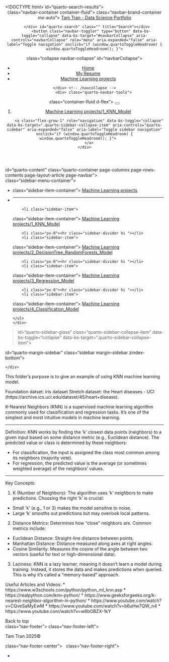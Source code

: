 <!DOCTYPE html>
<html xmlns="http://www.w3.org/1999/xhtml" lang="en" xml:lang="en"><head>

<meta charset="utf-8">
<meta name="generator" content="quarto-1.5.57">

<meta name="viewport" content="width=device-width, initial-scale=1.0, user-scalable=yes">


<title>readme – Tam Tran - Data Science Portfolio</title>
<style>
code{white-space: pre-wrap;}
span.smallcaps{font-variant: small-caps;}
div.columns{display: flex; gap: min(4vw, 1.5em);}
div.column{flex: auto; overflow-x: auto;}
div.hanging-indent{margin-left: 1.5em; text-indent: -1.5em;}
ul.task-list{list-style: none;}
ul.task-list li input[type="checkbox"] {
  width: 0.8em;
  margin: 0 0.8em 0.2em -1em; /* quarto-specific, see https://github.com/quarto-dev/quarto-cli/issues/4556 */ 
  vertical-align: middle;
}
</style>


<script src="../../site_libs/quarto-nav/quarto-nav.js"></script>
<script src="../../site_libs/quarto-nav/headroom.min.js"></script>
<script src="../../site_libs/clipboard/clipboard.min.js"></script>
<script src="../../site_libs/quarto-search/autocomplete.umd.js"></script>
<script src="../../site_libs/quarto-search/fuse.min.js"></script>
<script src="../../site_libs/quarto-search/quarto-search.js"></script>
<meta name="quarto:offset" content="../../">
<link href="../../Images/favicon.png" rel="icon" type="image/png">
<script src="../../site_libs/quarto-html/quarto.js"></script>
<script src="../../site_libs/quarto-html/popper.min.js"></script>
<script src="../../site_libs/quarto-html/tippy.umd.min.js"></script>
<script src="../../site_libs/quarto-html/anchor.min.js"></script>
<link href="../../site_libs/quarto-html/tippy.css" rel="stylesheet">
<link href="../../site_libs/quarto-html/quarto-syntax-highlighting.css" rel="stylesheet" class="quarto-color-scheme" id="quarto-text-highlighting-styles">
<link href="../../site_libs/quarto-html/quarto-syntax-highlighting-dark.css" rel="prefetch" class="quarto-color-scheme quarto-color-alternate" id="quarto-text-highlighting-styles">
<script src="../../site_libs/bootstrap/bootstrap.min.js"></script>
<link href="../../site_libs/bootstrap/bootstrap-icons.css" rel="stylesheet">
<link href="../../site_libs/bootstrap/bootstrap.min.css" rel="stylesheet" class="quarto-color-scheme" id="quarto-bootstrap" data-mode="light">
<link href="../../site_libs/bootstrap/bootstrap-dark.min.css" rel="prefetch" class="quarto-color-scheme quarto-color-alternate" id="quarto-bootstrap" data-mode="dark">
<script id="quarto-search-options" type="application/json">{
  "location": "navbar",
  "copy-button": false,
  "collapse-after": 3,
  "panel-placement": "end",
  "type": "overlay",
  "limit": 50,
  "keyboard-shortcut": [
    "f",
    "/",
    "s"
  ],
  "show-item-context": false,
  "language": {
    "search-no-results-text": "No results",
    "search-matching-documents-text": "matching documents",
    "search-copy-link-title": "Copy link to search",
    "search-hide-matches-text": "Hide additional matches",
    "search-more-match-text": "more match in this document",
    "search-more-matches-text": "more matches in this document",
    "search-clear-button-title": "Clear",
    "search-text-placeholder": "",
    "search-detached-cancel-button-title": "Cancel",
    "search-submit-button-title": "Submit",
    "search-label": "Search"
  }
}</script>


<link rel="stylesheet" href="../../styles.css">
</head>

<body class="nav-sidebar docked nav-fixed">

</div> id="quarto-search-results"></div>
  <header id="quarto-header" class="headroom fixed-top">
    <nav class="navbar navbar-expand-lg " data-bs-theme="dark">
      </div> class="navbar-container container-fluid">
      </div> class="navbar-brand-container mx-auto">
    <a class="navbar-brand" href="../../index.html">
    <span class="navbar-title">Tam Tran - Data Science Portfolio</span>
    </a>
  </div>
            </div> id="quarto-search" class="" title="Search"></div>
          <button class="navbar-toggler" type="button" data-bs-toggle="collapse" data-bs-target="#navbarCollapse" aria-controls="navbarCollapse" role="menu" aria-expanded="false" aria-label="Toggle navigation" onclick="if (window.quartoToggleHeadroom) { window.quartoToggleHeadroom(); }">
  <span class="navbar-toggler-icon"></span>
</button>
          </div> class="collapse navbar-collapse" id="navbarCollapse">
            <ul class="navbar-nav navbar-nav-scroll ms-auto">
  <li class="nav-item">
    <a class="nav-link" href="../../index.html"> 
<span class="menu-text">Home</span></a>
  </li>  
  <li class="nav-item">
    <a class="nav-link" href="../../resume.html"> 
<span class="menu-text">My Resume</span></a>
  </li>  
  <li class="nav-item">
    <a class="nav-link" href="../../machine_learning.qmd"> 
<span class="menu-text">Machine Learning projects</span></a>
  </li>  
</ul>
          </div> <!-- /navcollapse -->
            <div> class="quarto-navbar-tools">
  <a href="" class="quarto-color-scheme-toggle quarto-navigation-tool  px-1" onclick="window.quartoToggleColorScheme(); return false;" title="Toggle dark mode"><i class="bi"></i></a>
</div>
      </div> <!-- /container-fluid -->
    </nav>
  <nav class="quarto-secondary-nav">
    <div> class="container-fluid d-flex">
      <button type="button" class="quarto-btn-toggle btn" data-bs-toggle="collapse" role="button" data-bs-target=".quarto-sidebar-collapse-item" aria-controls="quarto-sidebar" aria-expanded="false" aria-label="Toggle sidebar navigation" onclick="if (window.quartoToggleHeadroom) { window.quartoToggleHeadroom(); }">
        <i class="bi bi-layout-text-sidebar-reverse"></i>
      </button>
        <nav class="quarto-page-breadcrumbs" aria-label="breadcrumb"><ol class="breadcrumb"><li class="breadcrumb-item"><a href="../../Machine Learning projects/1_KNN_Model/readme.html">Machine Learning projects/1_KNN_Model</a></li></ol></nav>
        <a class="flex-grow-1" role="navigation" data-bs-toggle="collapse" data-bs-target=".quarto-sidebar-collapse-item" aria-controls="quarto-sidebar" aria-expanded="false" aria-label="Toggle sidebar navigation" onclick="if (window.quartoToggleHeadroom) { window.quartoToggleHeadroom(); }">      
        </a>
    </div>
  </nav>
</header>
<!-- content -->
<div> id="quarto-content" class="quarto-container page-columns page-rows-contents page-layout-article page-navbar">
<!-- sidebar -->
  <nav id="quarto-sidebar" class="sidebar collapse collapse-horizontal quarto-sidebar-collapse-item sidebar-navigation docked overflow-auto">
    <div> class="sidebar-menu-container"> 
    <ul class="list-unstyled mt-1">
        <li class="sidebar-item">
  <div> class="sidebar-item-container"> 
  <a href="../../machine_learning.html" class="sidebar-item-text sidebar-link">
 <span class="menu-text">Machine Learning projects</span></a>
  </div>
</li>
        <li class="px-0"><hr class="sidebar-divider hi "></li>
        <li class="sidebar-item">
  <div> class="sidebar-item-container"> 
  <a href="../../Machine Learning projects/1_KNN_Model/readme.html" class="sidebar-item-text sidebar-link active">
 <span class="menu-text">Machine Learning projects/1_KNN_Model</span></a>
  </div>
</li>
        <li class="px-0"><hr class="sidebar-divider hi "></li>
        <li class="sidebar-item">
  <div> class="sidebar-item-container"> 
  <a href="../../Machine Learning projects/2_DecisionTree_RandomForests_Model/readme.html" class="sidebar-item-text sidebar-link">
 <span class="menu-text">Machine Learning projects/2_DecisionTree_RandomForests_Model</span></a>
  </div>
</li>
        <li class="px-0"><hr class="sidebar-divider hi "></li>
        <li class="sidebar-item">
  <div> class="sidebar-item-container"> 
  <a href="../../Machine Learning projects/3_Regression_Model/readme.html" class="sidebar-item-text sidebar-link">
 <span class="menu-text">Machine Learning projects/3_Regression_Model</span></a>
  </div>
</li>
        <li class="px-0"><hr class="sidebar-divider hi "></li>
        <li class="sidebar-item">
  <div> class="sidebar-item-container"> 
  <a href="../../Machine Learning projects/4_Classification_Model/readme.html" class="sidebar-item-text sidebar-link">
 <span class="menu-text">Machine Learning projects/4_Classification_Model</span></a>
  </div>
</li>
    </ul>
    </div>
</nav>
> id="quarto-sidebar-glass" class="quarto-sidebar-collapse-item" data-bs-toggle="collapse" data-bs-target=".quarto-sidebar-collapse-item"></div>
<!-- margin-sidebar -->
    <div> id="quarto-margin-sidebar" class="sidebar margin-sidebar zindex-bottom">
        
    </div>
<!-- main -->
<main class="content" id="quarto-document-content">




<p>This folder’s purpose is to give an example of using KNN machine learning model.</p>
<p>Foundation datset: iris dataset Stretch dataset: the Heart diseases - UCI (https://archive.ics.uci.edu/dataset/45/heart+disease).</p>
<p>K-Nearest Neighbors (KNN) is a supervised machine learning algorithm commonly used for classification and regression tasks. It’s one of the simplest and most intuitive models in machine learning.</p>
<hr>
<p>Definition: KNN works by finding the ‘k’ closest data points (neighbors) to a given input based on some distance metric (e.g., Euclidean distance). The predicted value or class is determined by these neighbors:</p>
<ul>
<li>For classification, the input is assigned the class most common among its neighbors (majority vote).</li>
<li>For regression, the predicted value is the average (or sometimes weighted average) of the neighbors’ values.</li>
</ul>
<hr>
<p>Key Concepts:</p>
<ol type="1">
<li>K (Number of Neighbors): The algorithm uses ‘k’ neighbors to make predictions. Choosing the right ‘k’ is crucial:</li>
</ol>
<ul>
<li>Small ‘k’ (e.g., 1 or 3) makes the model sensitive to noise.</li>
<li>Large ‘k’ smooths out predictions but may overlook local patterns.</li>
</ul>
<ol start="2" type="1">
<li>Distance Metrics: Determines how “close” neighbors are. Common metrics include:</li>
</ol>
<ul>
<li>Euclidean Distance: Straight-line distance between points.</li>
<li>Manhattan Distance: Distance measured along axes at right angles.</li>
<li>Cosine Similarity: Measures the cosine of the angle between two vectors (useful for text or high-dimensional data).</li>
</ul>
<ol start="3" type="1">
<li>Laziness: KNN is a lazy learner, meaning it doesn’t learn a model during training. Instead, it stores the data and makes predictions when queried. This is why it’s called a “memory-based” approach.</li>
</ol>
<p>Useful Articles and Videos: * https://www.w3schools.com/python/python_ml_knn.asp * https://realpython.com/knn-python/ * https://www.geeksforgeeks.org/k-nearest-neighbor-algorithm-in-python/ * https://www.youtube.com/watch?v=CQveSaMyEwM * https://www.youtube.com/watch?v=b6uHw7QW_n4 * https://www.youtube.com/watch?v=w6bOBZX-1kY</p>



<a onclick="window.scrollTo(0, 0); return false;" role="button" id="quarto-back-to-top"><i class="bi bi-arrow-up"></i> Back to top</a></main> <!-- /main -->
<script id="quarto-html-after-body" type="application/javascript">
window.document.addEventListener("DOMContentLoaded", function (event) {
  const toggleBodyColorMode = (bsSheetEl) => {
    const mode = bsSheetEl.getAttribute("data-mode");
    const bodyEl = window.document.querySelector("body");
    if (mode === "dark") {
      bodyEl.classList.add("quarto-dark");
      bodyEl.classList.remove("quarto-light");
    } else {
      bodyEl.classList.add("quarto-light");
      bodyEl.classList.remove("quarto-dark");
    }
  }
  const toggleBodyColorPrimary = () => {
    const bsSheetEl = window.document.querySelector("link#quarto-bootstrap");
    if (bsSheetEl) {
      toggleBodyColorMode(bsSheetEl);
    }
  }
  toggleBodyColorPrimary();  
  const disableStylesheet = (stylesheets) => {
    for (let i=0; i < stylesheets.length; i++) {
      const stylesheet = stylesheets[i];
      stylesheet.rel = 'prefetch';
    }
  }
  const enableStylesheet = (stylesheets) => {
    for (let i=0; i < stylesheets.length; i++) {
      const stylesheet = stylesheets[i];
      stylesheet.rel = 'stylesheet';
    }
  }
  const manageTransitions = (selector, allowTransitions) => {
    const els = window.document.querySelectorAll(selector);
    for (let i=0; i < els.length; i++) {
      const el = els[i];
      if (allowTransitions) {
        el.classList.remove('notransition');
      } else {
        el.classList.add('notransition');
      }
    }
  }
  const toggleGiscusIfUsed = (isAlternate, darkModeDefault) => {
    const baseTheme = document.querySelector('#giscus-base-theme')?.value ?? 'light';
    const alternateTheme = document.querySelector('#giscus-alt-theme')?.value ?? 'dark';
    let newTheme = '';
    if(darkModeDefault) {
      newTheme = isAlternate ? baseTheme : alternateTheme;
    } else {
      newTheme = isAlternate ? alternateTheme : baseTheme;
    }
    const changeGiscusTheme = () => {
      // From: https://github.com/giscus/giscus/issues/336
      const sendMessage = (message) => {
        const iframe = document.querySelector('iframe.giscus-frame');
        if (!iframe) return;
        iframe.contentWindow.postMessage({ giscus: message }, 'https://giscus.app');
      }
      sendMessage({
        setConfig: {
          theme: newTheme
        }
      });
    }
    const isGiscussLoaded = window.document.querySelector('iframe.giscus-frame') !== null;
    if (isGiscussLoaded) {
      changeGiscusTheme();
    }
  }
  const toggleColorMode = (alternate) => {
    // Switch the stylesheets
    const alternateStylesheets = window.document.querySelectorAll('link.quarto-color-scheme.quarto-color-alternate');
    manageTransitions('#quarto-margin-sidebar .nav-link', false);
    if (alternate) {
      enableStylesheet(alternateStylesheets);
      for (const sheetNode of alternateStylesheets) {
        if (sheetNode.id === "quarto-bootstrap") {
          toggleBodyColorMode(sheetNode);
        }
      }
    } else {
      disableStylesheet(alternateStylesheets);
      toggleBodyColorPrimary();
    }
    manageTransitions('#quarto-margin-sidebar .nav-link', true);
    // Switch the toggles
    const toggles = window.document.querySelectorAll('.quarto-color-scheme-toggle');
    for (let i=0; i < toggles.length; i++) {
      const toggle = toggles[i];
      if (toggle) {
        if (alternate) {
          toggle.classList.add("alternate");     
        } else {
          toggle.classList.remove("alternate");
        }
      }
    }
    // Hack to workaround the fact that safari doesn't
    // properly recolor the scrollbar when toggling (#1455)
    if (navigator.userAgent.indexOf('Safari') > 0 && navigator.userAgent.indexOf('Chrome') == -1) {
      manageTransitions("body", false);
      window.scrollTo(0, 1);
      setTimeout(() => {
        window.scrollTo(0, 0);
        manageTransitions("body", true);
      }, 40);  
    }
  }
  const isFileUrl = () => { 
    return window.location.protocol === 'file:';
  }
  const hasAlternateSentinel = () => {  
    let styleSentinel = getColorSchemeSentinel();
    if (styleSentinel !== null) {
      return styleSentinel === "alternate";
    } else {
      return false;
    }
  }
  const setStyleSentinel = (alternate) => {
    const value = alternate ? "alternate" : "default";
    if (!isFileUrl()) {
      window.localStorage.setItem("quarto-color-scheme", value);
    } else {
      localAlternateSentinel = value;
    }
  }
  const getColorSchemeSentinel = () => {
    if (!isFileUrl()) {
      const storageValue = window.localStorage.getItem("quarto-color-scheme");
      return storageValue != null ? storageValue : localAlternateSentinel;
    } else {
      return localAlternateSentinel;
    }
  }
  const darkModeDefault = false;
  let localAlternateSentinel = darkModeDefault ? 'alternate' : 'default';
  // Dark / light mode switch
  window.quartoToggleColorScheme = () => {
    // Read the current dark / light value 
    let toAlternate = !hasAlternateSentinel();
    toggleColorMode(toAlternate);
    setStyleSentinel(toAlternate);
    toggleGiscusIfUsed(toAlternate, darkModeDefault);
  };
  // Ensure there is a toggle, if there isn't float one in the top right
  if (window.document.querySelector('.quarto-color-scheme-toggle') === null) {
    const a = window.document.createElement('a');
    a.classList.add('top-right');
    a.classList.add('quarto-color-scheme-toggle');
    a.href = "";
    a.onclick = function() { try { window.quartoToggleColorScheme(); } catch {} return false; };
    const i = window.document.createElement("i");
    i.classList.add('bi');
    a.appendChild(i);
    window.document.body.appendChild(a);
  }
  // Switch to dark mode if need be
  if (hasAlternateSentinel()) {
    toggleColorMode(true);
  } else {
    toggleColorMode(false);
  }
  const icon = "";
  const anchorJS = new window.AnchorJS();
  anchorJS.options = {
    placement: 'right',
    icon: icon
  };
  anchorJS.add('.anchored');
  const isCodeAnnotation = (el) => {
    for (const clz of el.classList) {
      if (clz.startsWith('code-annotation-')) {                     
        return true;
      }
    }
    return false;
  }
  const onCopySuccess = function(e) {
    // button target
    const button = e.trigger;
    // don't keep focus
    button.blur();
    // flash "checked"
    button.classList.add('code-copy-button-checked');
    var currentTitle = button.getAttribute("title");
    button.setAttribute("title", "Copied!");
    let tooltip;
    if (window.bootstrap) {
      button.setAttribute("data-bs-toggle", "tooltip");
      button.setAttribute("data-bs-placement", "left");
      button.setAttribute("data-bs-title", "Copied!");
      tooltip = new bootstrap.Tooltip(button, 
        { trigger: "manual", 
          customClass: "code-copy-button-tooltip",
          offset: [0, -8]});
      tooltip.show();    
    }
    setTimeout(function() {
      if (tooltip) {
        tooltip.hide();
        button.removeAttribute("data-bs-title");
        button.removeAttribute("data-bs-toggle");
        button.removeAttribute("data-bs-placement");
      }
      button.setAttribute("title", currentTitle);
      button.classList.remove('code-copy-button-checked');
    }, 1000);
    // clear code selection
    e.clearSelection();
  }
  const getTextToCopy = function(trigger) {
      const codeEl = trigger.previousElementSibling.cloneNode(true);
      for (const childEl of codeEl.children) {
        if (isCodeAnnotation(childEl)) {
          childEl.remove();
        }
      }
      return codeEl.innerText;
  }
  const clipboard = new window.ClipboardJS('.code-copy-button:not([data-in-quarto-modal])', {
    text: getTextToCopy
  });
  clipboard.on('success', onCopySuccess);
  if (window.document.getElementById('quarto-embedded-source-code-modal')) {
    // For code content inside modals, clipBoardJS needs to be initialized with a container option
    // TODO: Check when it could be a function (https://github.com/zenorocha/clipboard.js/issues/860)
    const clipboardModal = new window.ClipboardJS('.code-copy-button[data-in-quarto-modal]', {
      text: getTextToCopy,
      container: window.document.getElementById('quarto-embedded-source-code-modal')
    });
    clipboardModal.on('success', onCopySuccess);
  }
    var localhostRegex = new RegExp(/^(?:http|https):\/\/localhost\:?[0-9]*\//);
    var mailtoRegex = new RegExp(/^mailto:/);
      var filterRegex = new RegExp('/' + window.location.host + '/');
    var isInternal = (href) => {
        return filterRegex.test(href) || localhostRegex.test(href) || mailtoRegex.test(href);
    }
    // Inspect non-navigation links and adorn them if external
 	var links = window.document.querySelectorAll('a[href]:not(.nav-link):not(.navbar-brand):not(.toc-action):not(.sidebar-link):not(.sidebar-item-toggle):not(.pagination-link):not(.no-external):not([aria-hidden]):not(.dropdown-item):not(.quarto-navigation-tool):not(.about-link)');
    for (var i=0; i<links.length; i++) {
      const link = links[i];
      if (!isInternal(link.href)) {
        // undo the damage that might have been done by quarto-nav.js in the case of
        // links that we want to consider external
        if (link.dataset.originalHref !== undefined) {
          link.href = link.dataset.originalHref;
        }
      }
    }
  function tippyHover(el, contentFn, onTriggerFn, onUntriggerFn) {
    const config = {
      allowHTML: true,
      maxWidth: 500,
      delay: 100,
      arrow: false,
      appendTo: function(el) {
          return el.parentElement;
      },
      interactive: true,
      interactiveBorder: 10,
      theme: 'quarto',
      placement: 'bottom-start',
    };
    if (contentFn) {
      config.content = contentFn;
    }
    if (onTriggerFn) {
      config.onTrigger = onTriggerFn;
    }
    if (onUntriggerFn) {
      config.onUntrigger = onUntriggerFn;
    }
    window.tippy(el, config); 
  }
  const noterefs = window.document.querySelectorAll('a[role="doc-noteref"]');
  for (var i=0; i<noterefs.length; i++) {
    const ref = noterefs[i];
    tippyHover(ref, function() {
      // use id or data attribute instead here
      let href = ref.getAttribute('data-footnote-href') || ref.getAttribute('href');
      try { href = new URL(href).hash; } catch {}
      const id = href.replace(/^#\/?/, "");
      const note = window.document.getElementById(id);
      if (note) {
        return note.innerHTML;
      } else {
        return "";
      }
    });
  }
  const xrefs = window.document.querySelectorAll('a.quarto-xref');
  const processXRef = (id, note) => {
    // Strip column container classes
    const stripColumnClz = (el) => {
      el.classList.remove("page-full", "page-columns");
      if (el.children) {
        for (const child of el.children) {
          stripColumnClz(child);
        }
      }
    }
    stripColumnClz(note)
    if (id === null || id.startsWith('sec-')) {
      // Special case sections, only their first couple elements
      const container = document.createElement("div");
      if (note.children && note.children.length > 2) {
        container.appendChild(note.children[0].cloneNode(true));
        for (let i = 1; i < note.children.length; i++) {
          const child = note.children[i];
          if (child.tagName === "P" && child.innerText === "") {
            continue;
          } else {
            container.appendChild(child.cloneNode(true));
            break;
          }
        }
        if (window.Quarto?.typesetMath) {
          window.Quarto.typesetMath(container);
        }
        return container.innerHTML
      } else {
        if (window.Quarto?.typesetMath) {
          window.Quarto.typesetMath(note);
        }
        return note.innerHTML;
      }
    } else {
      // Remove any anchor links if they are present
      const anchorLink = note.querySelector('a.anchorjs-link');
      if (anchorLink) {
        anchorLink.remove();
      }
      if (window.Quarto?.typesetMath) {
        window.Quarto.typesetMath(note);
      }
      // TODO in 1.5, we should make sure this works without a callout special case
      if (note.classList.contains("callout")) {
        return note.outerHTML;
      } else {
        return note.innerHTML;
      }
    }
  }
  for (var i=0; i<xrefs.length; i++) {
    const xref = xrefs[i];
    tippyHover(xref, undefined, function(instance) {
      instance.disable();
      let url = xref.getAttribute('href');
      let hash = undefined; 
      if (url.startsWith('#')) {
        hash = url;
      } else {
        try { hash = new URL(url).hash; } catch {}
      }
      if (hash) {
        const id = hash.replace(/^#\/?/, "");
        const note = window.document.getElementById(id);
        if (note !== null) {
          try {
            const html = processXRef(id, note.cloneNode(true));
            instance.setContent(html);
          } finally {
            instance.enable();
            instance.show();
          }
        } else {
          // See if we can fetch this
          fetch(url.split('#')[0])
          .then(res => res.text())
          .then(html => {
            const parser = new DOMParser();
            const htmlDoc = parser.parseFromString(html, "text/html");
            const note = htmlDoc.getElementById(id);
            if (note !== null) {
              const html = processXRef(id, note);
              instance.setContent(html);
            } 
          }).finally(() => {
            instance.enable();
            instance.show();
          });
        }
      } else {
        // See if we can fetch a full url (with no hash to target)
        // This is a special case and we should probably do some content thinning / targeting
        fetch(url)
        .then(res => res.text())
        .then(html => {
          const parser = new DOMParser();
          const htmlDoc = parser.parseFromString(html, "text/html");
          const note = htmlDoc.querySelector('main.content');
          if (note !== null) {
            // This should only happen for chapter cross references
            // (since there is no id in the URL)
            // remove the first header
            if (note.children.length > 0 && note.children[0].tagName === "HEADER") {
              note.children[0].remove();
            }
            const html = processXRef(null, note);
            instance.setContent(html);
          } 
        }).finally(() => {
          instance.enable();
          instance.show();
        });
      }
    }, function(instance) {
    });
  }
      let selectedAnnoteEl;
      const selectorForAnnotation = ( cell, annotation) => {
        let cellAttr = 'data-code-cell="' + cell + '"';
        let lineAttr = 'data-code-annotation="' +  annotation + '"';
        const selector = 'span[' + cellAttr + '][' + lineAttr + ']';
        return selector;
      }
      const selectCodeLines = (annoteEl) => {
        const doc = window.document;
        const targetCell = annoteEl.getAttribute("data-target-cell");
        const targetAnnotation = annoteEl.getAttribute("data-target-annotation");
        const annoteSpan = window.document.querySelector(selectorForAnnotation(targetCell, targetAnnotation));
        const lines = annoteSpan.getAttribute("data-code-lines").split(",");
        const lineIds = lines.map((line) => {
          return targetCell + "-" + line;
        })
        let top = null;
        let height = null;
        let parent = null;
        if (lineIds.length > 0) {
            //compute the position of the single el (top and bottom and make a div)
            const el = window.document.getElementById(lineIds[0]);
            top = el.offsetTop;
            height = el.offsetHeight;
            parent = el.parentElement.parentElement;
          if (lineIds.length > 1) {
            const lastEl = window.document.getElementById(lineIds[lineIds.length - 1]);
            const bottom = lastEl.offsetTop + lastEl.offsetHeight;
            height = bottom - top;
          }
          if (top !== null && height !== null && parent !== null) {
            // cook up a div (if necessary) and position it 
            let div = window.document.getElementById("code-annotation-line-highlight");
            if (div === null) {
              div = window.document.createElement("div");
              div.setAttribute("id", "code-annotation-line-highlight");
              div.style.position = 'absolute';
              parent.appendChild(div);
            }
            div.style.top = top - 2 + "px";
            div.style.height = height + 4 + "px";
            div.style.left = 0;
            let gutterDiv = window.document.getElementById("code-annotation-line-highlight-gutter");
            if (gutterDiv === null) {
              gutterDiv = window.document.createElement("div");
              gutterDiv.setAttribute("id", "code-annotation-line-highlight-gutter");
              gutterDiv.style.position = 'absolute';
              const codeCell = window.document.getElementById(targetCell);
              const gutter = codeCell.querySelector('.code-annotation-gutter');
              gutter.appendChild(gutterDiv);
            }
            gutterDiv.style.top = top - 2 + "px";
            gutterDiv.style.height = height + 4 + "px";
          }
          selectedAnnoteEl = annoteEl;
        }
      };
      const unselectCodeLines = () => {
        const elementsIds = ["code-annotation-line-highlight", "code-annotation-line-highlight-gutter"];
        elementsIds.forEach((elId) => {
          const div = window.document.getElementById(elId);
          if (div) {
            div.remove();
          }
        });
        selectedAnnoteEl = undefined;
      };
        // Handle positioning of the toggle
    window.addEventListener(
      "resize",
      throttle(() => {
        elRect = undefined;
        if (selectedAnnoteEl) {
          selectCodeLines(selectedAnnoteEl);
        }
      }, 10)
    );
    function throttle(fn, ms) {
    let throttle = false;
    let timer;
      return (...args) => {
        if(!throttle) { // first call gets through
            fn.apply(this, args);
            throttle = true;
        } else { // all the others get throttled
            if(timer) clearTimeout(timer); // cancel #2
            timer = setTimeout(() => {
              fn.apply(this, args);
              timer = throttle = false;
            }, ms);
        }
      };
    }
      // Attach click handler to the DT
      const annoteDls = window.document.querySelectorAll('dt[data-target-cell]');
      for (const annoteDlNode of annoteDls) {
        annoteDlNode.addEventListener('click', (event) => {
          const clickedEl = event.target;
          if (clickedEl !== selectedAnnoteEl) {
            unselectCodeLines();
            const activeEl = window.document.querySelector('dt[data-target-cell].code-annotation-active');
            if (activeEl) {
              activeEl.classList.remove('code-annotation-active');
            }
            selectCodeLines(clickedEl);
            clickedEl.classList.add('code-annotation-active');
          } else {
            // Unselect the line
            unselectCodeLines();
            clickedEl.classList.remove('code-annotation-active');
          }
        });
      }
  const findCites = (el) => {
    const parentEl = el.parentElement;
    if (parentEl) {
      const cites = parentEl.dataset.cites;
      if (cites) {
        return {
          el,
          cites: cites.split(' ')
        };
      } else {
        return findCites(el.parentElement)
      }
    } else {
      return undefined;
    }
  };
  var bibliorefs = window.document.querySelectorAll('a[role="doc-biblioref"]');
  for (var i=0; i<bibliorefs.length; i++) {
    const ref = bibliorefs[i];
    const citeInfo = findCites(ref);
    if (citeInfo) {
      tippyHover(citeInfo.el, function() {
        var popup = window.document.createElement('div');
        citeInfo.cites.forEach(function(cite) {
          var citeDiv = window.document.createElement('div');
          citeDiv.classList.add('hanging-indent');
          citeDiv.classList.add('csl-entry');
          var biblioDiv = window.document.getElementById('ref-' + cite);
          if (biblioDiv) {
            citeDiv.innerHTML = biblioDiv.innerHTML;
          }
          popup.appendChild(citeDiv);
        });
        return popup.innerHTML;
      });
    }
  }
});
</script>
</div> <!-- /content -->
<footer class="footer">
  </div> class="nav-footer">
    </div> class="nav-footer-left">
<p>Tam Tran 2025©</p>
</div>   
    </div> class="nav-footer-center">
      &nbsp;
    </div>
    </div> class="nav-footer-right">
      <ul class="footer-items list-unstyled">
    <li class="nav-item compact">
    <a class="nav-link" href="https://www.linkedin.com/in/tam-tran-b37a9123b/">
      <i class="bi bi-linkedin" role="img">
</i> 
    </a>
  </li>  
</ul>
    </div>
  </div>
</footer>




</body></html>